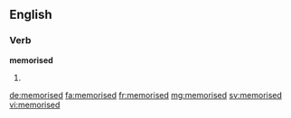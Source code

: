 ==English==

===Verb===
'''memorised'''

# {{past of|memorise}}

[[de:memorised]]
[[fa:memorised]]
[[fr:memorised]]
[[mg:memorised]]
[[sv:memorised]]
[[vi:memorised]]